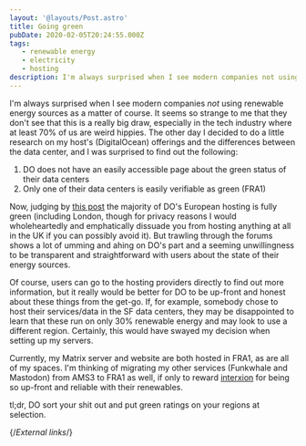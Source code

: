 ```yaml
---
layout: '@layouts/Post.astro'
title: Going green
pubDate: 2020-02-05T20:24:55.000Z
tags: 
   - renewable energy
   - electricity
   - hosting
description: I'm always surprised when I see modern companies not using renewable energy sources as a matter of course. It seems so strange to me that they don't see that this is a really big draw, especially in the tech industry where at least 70% of us are weird hippies.
---
```


I'm always surprised when I see modern companies _not_ using renewable energy sources as a matter of course. It seems so strange to me that they don't see that this is a really big draw, especially in the tech industry where at least 70% of us are weird hippies. The other day I decided to do a little research on my host's (DigitalOcean) offerings and the differences between the data center, and I was surprised to find out the following:

1. DO does not have an easily accessible page about the green status of their data centers
2. Only one of their data centers is easily verifiable as green (FRA1)

Now, judging by [this post][digitalocean-green-hosting] the majority of DO's European hosting is fully green (including London, though for privacy reasons I would wholeheartedly and emphatically dissuade you from hosting anything at all in the UK if you can possibly avoid it). But trawling through the forums shows a lot of umming and ahing on DO's part and a seeming unwillingness to be transparent and straightforward with users about the state of their energy sources.

Of course, users can go to the hosting providers directly to find out more information, but it really would be better for DO to be up-front and honest about these things from the get-go. If, for example, somebody chose to host their services/data in the SF data centers, they may be disappointed to learn that these run on only 30% renewable energy and may look to use a different region. Certainly, this would have swayed my decision when setting up my servers.

Currently, my Matrix server and website are both hosted in FRA1, as are all of my spaces. I'm thinking of migrating my other services (Funkwhale and Mastodon) from AMS3 to FRA1 as well, if only to reward [interxion][interxion] for being so up-front and reliable with their renewables.

tl;dr, DO sort your shit out and put green ratings on your regions at selection.

{/*External links*/}

[digitalocean-green-hosting]: https://www.madebymutual.com/blog/is-digitalocean-green-hosting/
[interxion]: https://www.interxion.com/why-interxion/sustainability/
